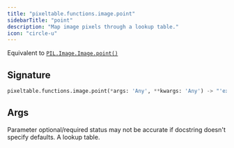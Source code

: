 ```yaml
---
title: "pixeltable.functions.image.point"
sidebarTitle: "point"
description: "Map image pixels through a lookup table."
icon: "circle-u"
---
```

Equivalent to [`PIL.Image.Image.point()`](https://pillow.readthedocs.io/en/stable/reference/Image.html#PIL.Image.Image.point)


## Signature

```python
pixeltable.functions.image.point(*args: 'Any', **kwargs: 'Any') -> "'exprs.FunctionCall'"
```

## Args

<Note>
Parameter optional/required status may not be accurate if docstring doesn't specify defaults.
</Note>

<ParamField path="lut" type="string" required>
  A lookup table.


</ParamField>

